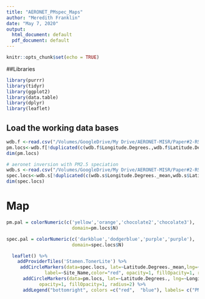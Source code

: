 ```yaml
---
title: "AERONET_PMspec_Maps"
author: "Meredith Franklin"
date: "May 7, 2020"
output:
  html_document: default
  pdf_document: default
---
```


```r
knitr::opts_chunk$set(echo = TRUE)
```

##Libraries
```r
library(purrr)
library(tidyr)
library(ggplot2)
library(data.table)
library(dplyr)
library(leaflet)

```
## Load the working data bases
```r
wdb.f <-read.csv("/Volumes/GoogleDrive/My Drive/AERONET-MISR/Paper#2-RSoE/aeronet/aeronet/data/inv.pm.data.csv")
pm.locs<-wdb.f[!duplicated(c(wdb.f$Longitude.Degrees.,wdb.f$Latitude.Degrees.)),]
dim(pm.locs)

# aeronet inversion with PM2.5 speciation
wdb.s <-read.csv("/Volumes/GoogleDrive/My Drive/AERONET-MISR/Paper#2-RSoE/aeronet/aeronet/data/inv.spec.data.csv")
spec.locs<-wdb.s[!duplicated(c(wdb.s$Longitude.Degrees._mean,wdb.s$Latitude.Degrees._mean)),]
dim(spec.locs)
```

# Map
```r
pm.pal = colorNumeric(c('yellow','orange','chocolate2','chocolate3'),
                        domain=pm.locs$N)

spec.pal = colorNumeric(c('darkblue','dodgerblue','purple','purple'),
                        domain=spec.locs$N)

  leaflet() %>% 
    addProviderTiles('Stamen.TonerLite') %>% 
     addCircleMarkers(data=spec.locs, lat=~Latitude.Degrees._mean,lng=~Longitude.Degrees._mean,
              label=~Site_Name,color="red", opacity=1, fillOpacity=1, radius=5) %>%
      addCircleMarkers(data=pm.locs, lat=~Latitude.Degrees., lng=~Longitude.Degrees., label=~Site_Name,color="blue",
            opacity=1, fillOpacity=1, radius=2) %>%
      addLegend("bottomright", colors =c("red",  "blue"), labels= c("PM2.5","PM2.5 speciation"),  opacity = 1)
```